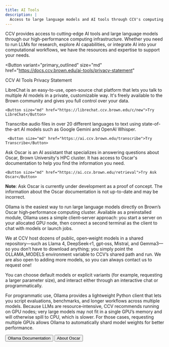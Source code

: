 ```yaml
---
title: AI Tools
description: |
  Access to large language models and AI tools through CCV's computing infrastructure.
---
```


<ContentSection title="About ChatCCV Tools">
CCV provides access to cutting-edge AI tools and large language models through our high-performance computing
infrastructure. Whether you need to run LLMs for research, explore AI capabilities, or integrate AI into your
computational workflows, we have the resources and expertise to support your needs.

<Button
  variant="primary_outlined"
  size="md"
  href="https://docs.ccv.brown.edu/ai-tools/privacy-statement"
>
  CCV AI Tools Privacy Statement
</Button>

<CardGroup>
  <StyledCard iconName="FaFlask" title="LibreChat">
    LibreChat is an easy-to-use, open-source chat platform that lets you talk to multiple AI models in a private,
    customizable way. It's freely available to the Brown community and gives you full control over your data.

    <Button size="md" href="https://librechat.ccv.brown.edu/c/new">Try LibreChat</Button>

  </StyledCard>

  <StyledCard title="Transcribe">
     Transcribe audio files in over 20 different languages to text using state-of-the-art AI models such as Google
     Gemini and OpenAI Whisper.

     <Button size="md" href="https://ai.ccv.brown.edu/transcribe">Try Transcribe</Button>

  </StyledCard>
  <StyledCard iconName="FaFlask" title="Ask Oscar">
    Ask Oscar is an AI assistant that specializes in answering questions about Oscar, Brown University's HPC cluster. It has
    access to Oscar's documentation to help you find the information you need.

    <Button size="md" href="https://ai.ccv.brown.edu/retrieval">Try Ask Oscar</Button>

  </StyledCard>
</CardGroup>

**Note**: Ask Oscar is currently under development as a proof of concept. The information about the Oscar documentation
is not up-to-date and may be incorrect.

</ContentSection>

<ContentSection title="Ollama">

Ollama is the easiest way to run large language models directly on Brown’s Oscar high‑performance computing cluster.
Available as a preinstalled module, Ollama uses a simple client–server approach: you start a server on your allocated
GPU node, then connect a second terminal as the client to chat with models or launch jobs.

We at CCV host dozens of public, open‑weight models in a shared repository—such as Llama 4, DeepSeek‑r1, gpt‑oss, Mistral, and
Gemma3—so you don’t have to download anything; you simply point the OLLAMA_MODELS environment variable to CCV’s shared
path and run. We are also open to adding more models, so you can always contact us to request one!

You can choose default models or explicit variants (for example, requesting a larger parameter size), and interact
either through an interactive chat or programmatically.

For programmatic use, Ollama provides a lightweight Python client that lets you script evaluations, benchmarks, and
longer workflows across multiple models. Because LLMs are resource‑intensive, CCV recommends running on GPU nodes;
very large models may not fit in a single GPU’s memory and will otherwise spill to CPU, which is slower.
For those cases, requesting multiple GPUs allows Ollama to automatically shard model weights for better performance.


<ButtonGroup>
<Button href="https://docs.ccv.brown.edu/oscar/large-language-models/ollama">Ollama Documentation</Button>
<Button variant="primary_outlined" external={false} href="/services/oscar">About Oscar</Button>
</ButtonGroup>

</ContentSection>
